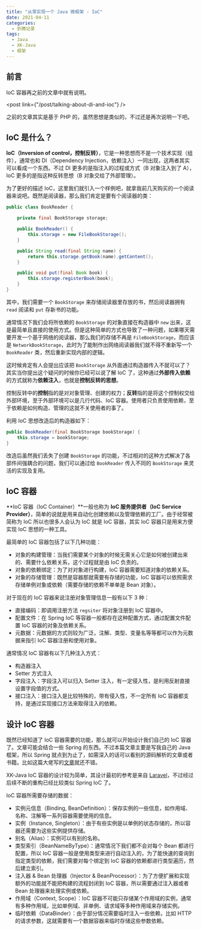 ```yaml
---
title: "从零实现一个 Java 微框架 - IoC"
date: 2021-04-11
categories:
  - 折腾记录
tags:
  - Java
  - XK-Java
  - 框架
---
```


## 前言

IoC 容器再之前的文章中就有说明。

<post link={"/post/talking-about-di-and-ioc"} />

之前的文章其实是基于 PHP 的，虽然思想是类似的，不过还是再次说明一下吧。

## IoC 是什么？

**IoC（Inversion of control，控制反转）**，它是一种思想而不是一个技术实现（组件），通常也和 DI（Dependency Injection，依赖注入）一同出现，这两者其实可以看成一个东西。不过 DI 更多的是指注入的过程或方式（B 对象注入到了 A），IoC 更多的是指这种反转思想（B 对象交给了外部管理）。

为了更好的描述 IoC，这里我们就引入一个样例吧，就拿我前几天购买的一个阅读器来说吧。既然是阅读器，那么我们肯定是要有个阅读器的类：

```java
public class BookReader {

    private final BookStorage storage;

    public BookReader() {
        this.storage = new FileBookStorage();
    }

    public String read(final String name) {
        return this.storage.getBook(name).getContent();
    }

    public void put(final Book book) {
        this.storage.registerBook(book);
    }
}
```

其中，我们需要一个 `BookStorage` 来存储阅读器里存放的书，然后阅读器拥有 `read` 阅读和 `put` 存新书的功能。

通常情况下我们会将所依赖的 `BookStorage` 的对象直接在构造器中 `new` 出来，这是最简单且直接的使用方式。但是这种简单的方式也导致了一种问题，如果哪天需要开发一个基于网络的阅读器，那么我们的存储不再是 `FileBookStorage`，而应该是 `NetworkBookStorage`，此时为了能制作出网络阅读器我们就不得不重新写一个 `BookReader` 类，然后重新实现内部的逻辑。

这时候肯定有人会提出应该把 `BookStorage` 从外面通过构造器传入不就可以了？其实当你提出这个疑问的时候你已经可以说了解 IoC 了，这种通过**外部传入依赖**的方式就称为**依赖注入**，也就是**控制反转的思想**。

控制反转中的**控制**指的是对对象管理、创建的权力；**反转**指的是将这个控制权交给外部环境，至于外部环境可以是几行代码、IoC 容器。使用者只负责使用依赖，至于依赖是如何构造、管理的这就不关使用者的事了。

利用 IoC 思想改造后的构造器如下：

```java
public BookReader(final BookStorage bookStorage) {
    this.storage = bookStorage;
}
```

改造后虽然我们丢失了创建 `BookStorage` 的功能，不过相对的这种方式解决了各部件间强耦合的问题，我们可以通过给 `BookReader` 传入不同的 `BookStorage` 来灵活的实现及复用。

## IoC 容器

**IoC 容器（IoC Container）**一般也称为 **IoC 服务提供者（IoC Service Provider）**，简单的说就是用来自动化创建依赖以及管理依赖的工厂。由于经常被简称为 IoC 所以也很多人会认为 IoC 就是 IoC 容器，其实 IoC 容器只是用来方便实现 IoC 思想的一种工具。

最简单的 IoC 容器包括了以下几种功能：

- 对象的构建管理：当我们需要某个对象的时候无需关心它是如何被创建出来的、需要什么依赖关系，这个过程就是由 IoC 负责的。
- 对象的依赖绑定：为了对对象进行构建，IoC 容器需要知道对象的依赖关系。
- 对象的存储管理：既然是容器那就需要有存储的功能，IoC 容器可以依照需求存储单例对象或依赖（需要存储的依赖不单单是 Bean 对象）。

对于现在的 IoC 容器来说注册对象管理信息一般有以下 3 种：

- 直接编码：即调用注册方法 `regsiter` 将对象注册到 IoC 容器中。
- 配置文件：在 Spring IoC 等容器一般都存在这种配置方式，通过配置文件配置 IoC 容器的对象及依赖关系。
- 元数据：元数据的方式则较为广泛，注解、类型、变量名等等都可以作为元数据来指引 IoC 容器注册和使用对象。

通常情况 IoC 容器有以下几种注入方式：

- 构造器注入
- Setter 方式注入
- 字段注入：字段注入可以归入 Setter 注入，有一定侵入性，是利用反射直接设置字段值的方式。
- 接口注入：接口注入是比较特殊的，带有侵入性，不一定所有 IoC 容器都支持，是通过实现接口方法来取得注入的依赖。

## 设计 IoC 容器

既然已经知道了 IoC 容器需要的功能，那么就可以开始设计我们自己的 IoC 容器了。文章可能会结合一些 Spring 的东西。不过本篇文章主要是写我自己的 Java 框架，所以 Spring 就点到为止了，如需深入的话可以看别的源码解析的文章或者书籍。比如这篇大佬写的[文章](http://www.tianxiaobo.com/2018/05/30/Spring-IOC-%E5%AE%B9%E5%99%A8%E6%BA%90%E7%A0%81%E5%88%86%E6%9E%90%E7%B3%BB%E5%88%97%E6%96%87%E7%AB%A0%E5%AF%BC%E8%AF%BB/)就还不错。

XK-Java IoC 容器的设计较为简单，其设计最初的参考是来自 [Laravel](https://laravel.com/)，不过经过后续不断的重构已经比较类似 Spring IoC 了。

IoC 容器所需要存储的数据：

- 实例元信息（Binding, BeanDefinition）：保存实例的一些信息，如作用域、名称、注解等一系列容器需要使用的信息。
- 实例（Instance, Singleton）：由于有些实例是以单例的状态存储的，所以容器还需要为这些实例提供存储。
- 别名（Alias）：实例可以有别的名称。
- 类型索引（BeanNameByType）：通常情况下我们都不会对每个 Bean 都进行配置，所以 IoC 容器一般是使用类型来进行自动注入的，为了能快速的查询到指定类型的依赖，我们需要对每个绑定到 IoC 容器的依赖都进行类型遍历，然后建立索引。
- 注入器 & Bean 处理器（Injector & BeanProcessor）：为了方便扩展和实现额外的功能就不能把构建的流程封闭到 IoC 容器，所以需要通过注入器或者 Bean 处理器来处理实例或依赖。
- 作用域（Context, Scope）：IoC 容器不可能只存储某个作用域的实例，通常有多种作用域，比如单例域、非单例、请求域等多种作用域来存储实例。
- 临时依赖（DataBinder）：由于部分情况需要临时注入一些依赖，比如 HTTP 的请求参数，这就需要有一个数据容器来临时存储这些参数依赖。
